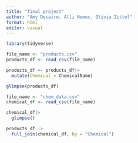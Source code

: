 ```yaml
---
title: "final project"
author: "Amy Decaire, Alli Nemec, Olivia Zittel"
format: html
editor: visual
---
```


```r
library(tidyverse)
```

```r
file_name <- "products.csv"
products_df <- read_csv(file_name)
```

```r
products_df <- products_df|>
  mutate(Chemical = ChemicalName)

glimpse(products_df)
```

```r
file_name <- "chem_data.csv"
chemical_df <- read_csv(file_name)
```

```r
chemical_df|>
  glimpse()
```

```r
products_df |>
  full_join(chemical_df, by = "Chemical")
```

